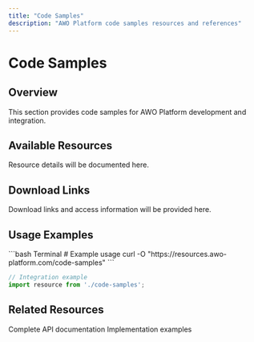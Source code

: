 ```yaml
---
title: "Code Samples"
description: "AWO Platform code samples resources and references"
---
```


# Code Samples

## Overview

<Info>
This section provides code samples for AWO Platform development and integration.
</Info>

## Available Resources

Resource details will be documented here.

## Download Links

Download links and access information will be provided here.

## Usage Examples

<CodeGroup>
```bash Terminal
# Example usage
curl -O "https://resources.awo-platform.com/code-samples"
```

```typescript TypeScript
// Integration example
import resource from './code-samples';
```
</CodeGroup>

## Related Resources

<CardGroup cols={2}>
  <Card title="API Reference" href="/api-reference/introduction">
    Complete API documentation
  </Card>
  <Card title="Code Samples" href="/resources/code-samples">
    Implementation examples
  </Card>
</CardGroup>
